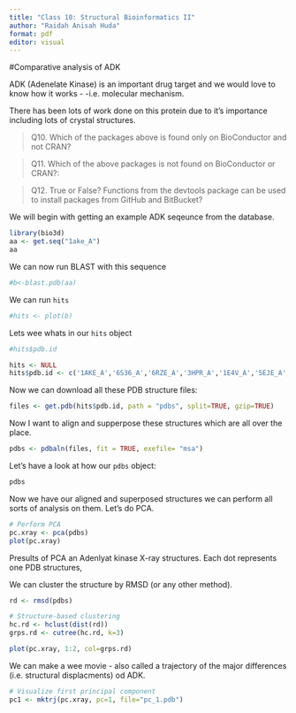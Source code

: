 ```yaml
---
title: "Class 10: Structural Bioinformatics II"
author: "Raidah Anisah Huda"
format: pdf
editor: visual
---
```

#Comparative analysis of ADK

ADK (Adenelate Kinase) is an important drug target and we would love to know how it works - -i.e. molecular mechanism.
 
There has been lots of work done on this protein due to it's importance including lots of crystal structures. 

>Q10. Which of the packages above is found only on BioConductor and not CRAN? 

>Q11. Which of the above packages is not found on BioConductor or CRAN?: 

>Q12. True or False? Functions from the devtools package can be used to install packages from GitHub and BitBucket? 


We will begin with getting an example ADK seqeunce from the database. 
```r
library(bio3d)
aa <- get.seq("1ake_A")
aa
```

We can now run BLAST with this sequence

```r
#b<-blast.pdb(aa)
```
We can run `hits`
```r
#hits <- plot(b)
```

Lets wee whats in our `hits` object
```r
#hits$pdb.id

hits <- NULL
hits$pdb.id <- c('1AKE_A','6S36_A','6RZE_A','3HPR_A','1E4V_A','5EJE_A','1E4Y_A','3X2S_A','6HAP_A')
```


Now we can download all these PDB structure files:

```r
files <- get.pdb(hits$pdb.id, path = "pdbs", split=TRUE, gzip=TRUE)
```



Now I want to align and supperpose these structures which are all over the place.
```r
pdbs <- pdbaln(files, fit = TRUE, exefile= "msa")
```



Let's have a look at how our `pdbs` object:

```r
pdbs
```

Now we have our aligned and superposed structures we can perform all sorts of analysis on them. Let's do PCA.

```r
# Perform PCA
pc.xray <- pca(pdbs)
plot(pc.xray)
```
Presults of PCA an Adenlyat kinase X-ray structures. Each dot represents one PDB structures,

We can cluster the structure by RMSD (or any other method).

```r
rd <- rmsd(pdbs)

# Structure-based clustering
hc.rd <- hclust(dist(rd))
grps.rd <- cutree(hc.rd, k=3)

plot(pc.xray, 1:2, col=grps.rd)
```

We can make a wee movie - also called a trajectory of the major differences (i.e. structural displacments) od ADK.

```r
# Visualize first principal component
pc1 <- mktrj(pc.xray, pc=1, file="pc_1.pdb")
```







